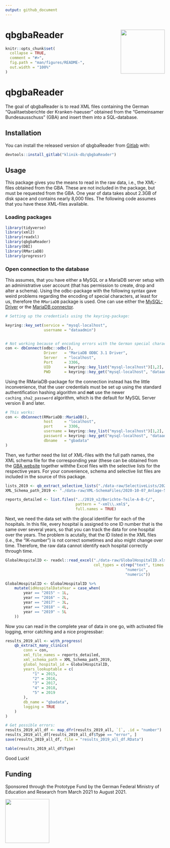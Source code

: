 ```yaml
---
output: github_document
---
```


<!-- README.md is generated from README.Rmd. Please edit that file -->

# qbgbaReader <img src='man/figures/logo.png' align="right" height="139" />

```r
knitr::opts_chunk$set(
  collapse = TRUE,
  comment = "#>",
  fig.path = "man/figures/README-",
  out.width = "100%"
)
```

# qbgbaReader

<!-- badges: start -->
<!-- badges: end -->

The goal of qbgbaReader is to read XML files containing the German "Qualitaetsberichte der Kranken-haeuser" obtained from the "Gemeinsamer Bundesausschuss" (GBA) and insert them into a SQL-database.


## Installation

You can install the released version of qbgbaReader from [Gitlab](https://gitlab.com/klinik-db/qbgbaReader) with:

```r
devtools::install_gitlab("klinik-db/qbgbaReader")
```


## Usage

This package gives you the means to read in the raw data, i.e., the XML-files obtained from the GBA. These are not included in the package, but must be requested from the GBA. One year of data takes about 2.3GB of disk space and contains nearly 8,000 files. The following code assumes that you have these XML-files available.

### Loading packages

```r
library(tidyverse)
library(xml2)
library(readxl)
library(qbgbaReader)
library(DBI)
library(RMariaDB)
library(progressr)

```

### Open connection to the database

This assumes, that you have either a MySQL or a MariaDB server setup with an administrative user account (that has permission to create, drop and alter a schema). Using the odbc-package with the following syntax gave weird problems regarding the encoding of special characters, at least for us, therefore the `RMariaDB` package is used. One can use either the [MySQL-Driver](https://dev.mysql.com/downloads/connector/odbc/) or the [MariaDB connector](https://mariadb.com/downloads/#connectors). 

```r
# Setting up the credentials using the keyring-package:

keyring::key_set(service = "mysql-localhost",
                 username = "dataadmin")


# Not working because of encoding errors with the German special characters:
con <- dbConnect(odbc::odbc(),
                 Driver   = "MariaDB ODBC 3.1 Driver",
                 Server   = "localhost",
                 Port     = 3306,
                 UID      = keyring::key_list("mysql-localhost")[1,2],
                 PWD      = keyring::key_get("mysql-localhost", "dataadmin"))
```

Using the RMariaDB-package for the connection instead has the little inconvenience, that the user credentials must be set up using the standard authentification hashing algorithm and **not** use the newer `caching_sha2_password` algorithm, which is the default for MySQL Server version 8 and later.

```r
# This works:
con <- dbConnect(RMariaDB::MariaDB(),
                 host     = "localhost",
                 port     = 3306,
                 username = keyring::key_list("mysql-localhost")[1,2],
                 password = keyring::key_get("mysql-localhost", "dataadmin"),
                 dbname   = "gbadata"
)
```

Then, we further need the list of XML-files with the full path names, the XML schema file for the corresponding year (these can be obtained from the [GBA website](https://www.g-ba.de/themen/qualitaetssicherung/datenerhebung-zur-qualitaetssicherung/datenerhebung-qualitaetsbericht/servicedateien/) together withthe Excel files with the selective lists for the respective years. For your convenience, schema and selective list files are included in the source of this package.

```r
lists_2019 <- qb_extract_selective_lists("./data-raw/SelectiveLists/2020-04-01_Anlage-4_Qb-R_Auswahllisten_BJ-2019.xlsx")
XML_Schema_path_2019 <- "./data-raw/XML-SchemaFiles/2020-10-07_Anlage-5_XML_Schema-BJ-2019.xsd"

reports_detailed <- list.files("../2019_v2/Berichte-Teile-A-B-C/", 
                               pattern = "-xml\\.xml$", 
                               full.names = TRUE)

```

Next, we need the data set with the glocal identifier for each of the hospitals. In this file, every hospital is assigned to one ID number that is the same over several years, so that you can track the data for one hospital over the years. The problem is acutally, that the ID listed in the XML files (i.e., the "IK-number") is not correct sometimes and also might change over time. Therefore, the raw data cannot identify each hospital correctly through time.

```r

GlobalHospitalID <- readxl::read_excel("./data-raw/GlobalHospitalID.xlsx",
                                       col_types = c(rep("text", times = 9),
                                                     "numeric",
                                                     "numeric"))

GlobalHospitalID <- GlobalHospitalID %>%
    mutate(idHospitalDataYear = case_when(
        year == "2015" ~ 1L,
        year == "2016" ~ 2L,
        year == "2017" ~ 3L,
        year == "2018" ~ 4L,
        year == "2019" ~ 5L
    ))

```


Now you can read in the complete year of data in one go, with activated file logging, error catching and a nice progressbar:

```r


results_2019_all <- with_progress(
    qb_extract_many_clinics(
        conn = con,
        xml_file_names = reports_detailed,
        xml_schema_path = XML_Schema_path_2019,
        global_hospital_id = GlobalHospitalID,
        years_lookuptable = c(
            "1" = 2015,
            "2" = 2016,
            "3" = 2017,
            "4" = 2018,
            "5" = 2019
        ),
        db_name = "gbadata",
        logging = TRUE
    )
)

# Get possible errors:
results_2019_all_df <- map_dfr(results_2019_all, `[`, .id = "number")
results_2019_all_df[results_2019_all_df$Type == "error", ]
save(results_2019_all_df, file = "results_2019_all_df.RData")

table(results_2019_all_df$Type)


```

Good Luck!


## Funding

Sponsored through the Prototype Fund by the German Federal Ministry of Education and Research from March 2021 to August 2021. 

<a href='https://klinik-db.de'><img src='man/figures/BMBF_eng.png' align="left" height="139" /></a>
